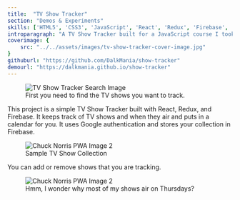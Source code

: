 ```yaml
---
title:  "TV Show Tracker"
section: "Demos & Experiments"
skills: ['HTML5', 'CSS3', 'JavaScript', 'React', 'Redux', 'Firebase', 'API']
introparagraph: "A TV Show Tracker built for a JavaScript course I took, which was an excellent opportunity to play around with React, Redux, and Firebase."
coverimage: {
    src: "../../assets/images/tv-show-tracker-cover-image.jpg"
}
githuburl: "https://github.com/DalkMania/show-tracker"
demourl: "https://dalkmania.github.io/show-tracker"
---
```


<figure class="figure figure--center">
  <img src="../../assets/images/show-tracker-1.jpg" alt="TV Show Tracker Search Image" />
  <figcaption class="figure__caption">
    First you need to find the TV shows you want to track.
  </figcaption>
</figure>

This project is a simple TV Show Tracker built with React, Redux, and Firebase. It keeps track of TV shows and when they air and puts in a calendar for you. It uses Google authentication and stores your collection in Firebase.

<figure class="figure figure--center">
  <img src="../../assets/images/show-tracker-2.jpg" alt="Chuck Norris PWA Image 2" />
  <figcaption class="figure__caption">
    Sample TV Show Collection
  </figcaption>
</figure>

You can add or remove shows that you are tracking.

<figure class="figure figure--center">
  <img src="../../assets/images/show-tracker-3.jpg" alt="Chuck Norris PWA Image 2" />
  <figcaption class="figure__caption">
    Hmm, I wonder why most of my shows air on Thursdays?
  </figcaption>
</figure>